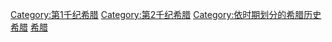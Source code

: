 [[Category:第1千纪希腊|Category:第1千纪希腊]]
[[Category:第2千纪希腊|Category:第2千纪希腊]]
[[Category:依时期划分的希腊历史|Category:依时期划分的希腊历史]]
[[Category:中世纪各国|希腊]]
[[Category:中世纪巴尔干历史|希腊]]